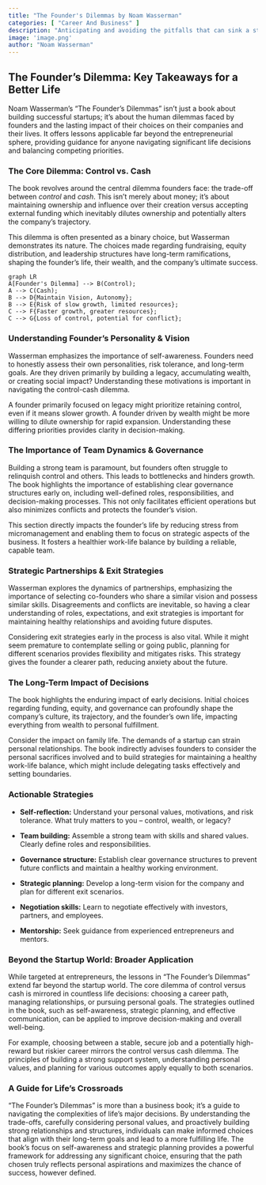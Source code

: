 ```yaml
---
title: "The Founder's Dilemmas by Noam Wasserman"
categories: [ "Career And Business" ]
description: "Anticipating and avoiding the pitfalls that can sink a startup"
image: 'image.png'
author: "Noam Wasserman"
---
```

## The Founder's Dilemma: Key Takeaways for a Better Life

Noam Wasserman's "The Founder's Dilemmas" isn't just a book about building successful startups; it's about the human dilemmas faced by founders and the lasting impact of their choices on their companies and their lives. It offers lessons applicable far beyond the entrepreneurial sphere, providing guidance for anyone navigating significant life decisions and balancing competing priorities.

### The Core Dilemma: Control vs. Cash

The book revolves around the central dilemma founders face: the trade-off between *control* and *cash*.  This isn't merely about money; it's about maintaining ownership and influence over their creation versus accepting external funding which inevitably dilutes ownership and potentially alters the company's trajectory.

This dilemma is often presented as a binary choice, but Wasserman demonstrates its nature. The choices made regarding fundraising, equity distribution, and leadership structures have long-term ramifications, shaping the founder's life, their wealth, and the company's ultimate success.

```mermaid
graph LR
A[Founder's Dilemma] --> B(Control);
A --> C(Cash);
B --> D{Maintain Vision, Autonomy};
B --> E{Risk of slow growth, limited resources};
C --> F{Faster growth, greater resources};
C --> G{Loss of control, potential for conflict};
```


###  Understanding Founder's Personality & Vision

Wasserman emphasizes the importance of self-awareness. Founders need to honestly assess their own personalities, risk tolerance, and long-term goals.  Are they driven primarily by building a legacy, accumulating wealth, or creating social impact?  Understanding these motivations is important in navigating the control-cash dilemma.

A founder primarily focused on legacy might prioritize retaining control, even if it means slower growth.  A founder driven by wealth might be more willing to dilute ownership for rapid expansion.  Understanding these differing priorities provides clarity in decision-making.

###  The Importance of Team Dynamics & Governance

Building a strong team is paramount, but founders often struggle to relinquish control and others. This leads to bottlenecks and hinders growth. The book highlights the importance of establishing clear governance structures early on, including well-defined roles, responsibilities, and decision-making processes. This not only facilitates efficient operations but also minimizes conflicts and protects the founder’s vision.

This section directly impacts the founder's life by reducing stress from micromanagement and enabling them to focus on strategic aspects of the business.  It fosters a healthier work-life balance by building a reliable, capable team.

###  Strategic Partnerships & Exit Strategies

Wasserman explores the dynamics of partnerships, emphasizing the importance of selecting co-founders who share a similar vision and possess similar skills. Disagreements and conflicts are inevitable, so having a clear understanding of roles, expectations, and exit strategies is important for maintaining healthy relationships and avoiding future disputes.

Considering exit strategies early in the process is also vital.  While it might seem premature to contemplate selling or going public, planning for different scenarios provides flexibility and mitigates risks. This strategy gives the founder a clearer path, reducing anxiety about the future.


###  The Long-Term Impact of Decisions

The book highlights the enduring impact of early decisions. Initial choices regarding funding, equity, and governance can profoundly shape the company’s culture, its trajectory, and the founder’s own life, impacting everything from wealth to personal fulfillment.

Consider the impact on family life. The demands of a startup can strain personal relationships. The book indirectly advises founders to consider the personal sacrifices involved and to build strategies for maintaining a healthy work-life balance, which might include delegating tasks effectively and setting boundaries.


### Actionable Strategies

* **Self-reflection:**  Understand your personal values, motivations, and risk tolerance. What truly matters to you – control, wealth, or legacy?

* **Team building:** Assemble a strong team with skills and shared values. Clearly define roles and responsibilities.

* **Governance structure:** Establish clear governance structures to prevent future conflicts and maintain a healthy working environment.

* **Strategic planning:** Develop a long-term vision for the company and plan for different exit scenarios.

* **Negotiation skills:** Learn to negotiate effectively with investors, partners, and employees.

* **Mentorship:** Seek guidance from experienced entrepreneurs and mentors.


###  Beyond the Startup World: Broader Application

While targeted at entrepreneurs, the lessons in "The Founder's Dilemmas" extend far beyond the startup world.  The core dilemma of control versus cash is mirrored in countless life decisions: choosing a career path, managing relationships, or pursuing personal goals.  The strategies outlined in the book, such as self-awareness, strategic planning, and effective communication, can be applied to improve decision-making and overall well-being.

For example, choosing between a stable, secure job and a potentially high-reward but riskier career mirrors the control versus cash dilemma.  The principles of building a strong support system, understanding personal values, and planning for various outcomes apply equally to both scenarios.


### A Guide for Life's Crossroads

"The Founder's Dilemmas" is more than a business book; it's a guide to navigating the complexities of life's major decisions. By understanding the trade-offs, carefully considering personal values, and proactively building strong relationships and structures, individuals can make informed choices that align with their long-term goals and lead to a more fulfilling life. The book's focus on self-awareness and strategic planning provides a powerful framework for addressing any significant choice, ensuring that the path chosen truly reflects personal aspirations and maximizes the chance of success, however defined.


